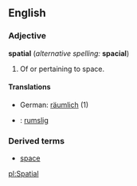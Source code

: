 ==English==
===Adjective===
'''spatial''' (''alternative spelling:'' '''spacial''')
#Of or pertaining to space.
====Translations====
*German: [[räumlich]] (1)
*{{sv}}: [[rumslig]]
===Derived terms===
*[[space]]

[[pl:Spatial]]